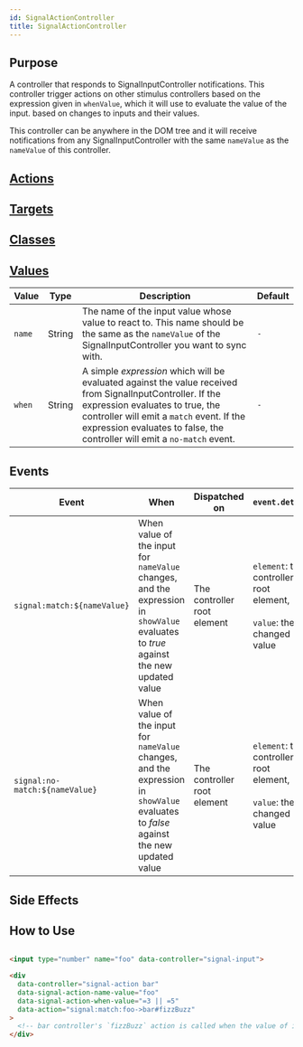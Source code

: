 ```yaml
---
id: SignalActionController
title: SignalActionController
---
```






## Purpose

A controller that responds to SignalInputController notifications. This controller trigger actions on other stimulus controllers
based on the expression given in `whenValue`, which it will use to evaluate the value of the input.
based on changes to inputs and their values.

This controller can be anywhere in the DOM tree and it will receive notifications from any SignalInputController with
the same `nameValue` as the `nameValue` of this controller.

## [Actions](https://stimulus.hotwire.dev/reference/actions)
<NoActions/>

## [Targets](https://stimulus.hotwire.dev/reference/targets)
<NoTargets/>

## [Classes](https://stimulus.hotwire.dev/reference/classes)
<NoClasses/>

## [Values](https://stimulus.hotwire.dev/reference/values)

| Value  | Type   | Description                                                                                                                                                                                                                                                            | Default |
|--------|--------|------------------------------------------------------------------------------------------------------------------------------------------------------------------------------------------------------------------------------------------------------------------------|---------|
| `name` | String | The name of the input value whose value to react to. This name should be the same as the `nameValue` of the SignalInputController you want to sync with.                                                                                                               | `-`     |
| `when` | String | A simple _expression_ which will be evaluated against the value received from SignalInputController. If the expression evaluates to true, the controller will emit a `match` event. If the expression evaluates to false, the controller will emit a `no-match` event. | `-`     |

<Expressions/>


## Events

| Event                          | When                                                                                                                                  | Dispatched on               | `event.detail`                                                               |
|--------------------------------|---------------------------------------------------------------------------------------------------------------------------------------|-----------------------------|------------------------------------------------------------------------------|
| `signal:match:${nameValue}`    | When value of the input for `nameValue` changes, and the expression in `showValue` evaluates to _true_ against the new updated value  | The controller root element | `element`: the controller root element,<br/><br/> `value`: the changed value |
| `signal:no-match:${nameValue}` | When value of the input for `nameValue` changes, and the expression in `showValue` evaluates to _false_ against the new updated value | The controller root element | `element`: the controller root element,<br/><br/> `value`: the changed value |


## Side Effects
<NoSideEffects/>

## How to Use

```html

<input type="number" name="foo" data-controller="signal-input">

<div
  data-controller="signal-action bar"
  data-signal-action-name-value="foo"
  data-signal-action-when-value="=3 || =5"
  data-action="signal:match:foo->bar#fizzBuzz"
>
  <!-- bar controller's `fizzBuzz` action is called when the value of input[name="foo"] is 3 or 5 -->
</div>

```


